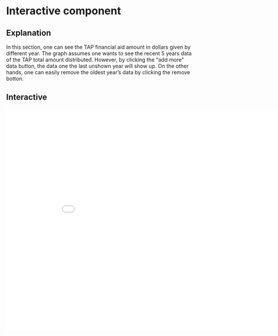 # Interactive component


## Explanation
In this section, one can see the TAP financial aid amount in dollars given by different year. The graph assumes one wants to see the recent 5 years data of the TAP total amount distributed. However, by clicking the "add more" data button, the data one the last unshown year will show up. On the other hands, one can easily remove the oldest year's data by clicking the remove botton.  

## Interactive
 <iframe src="d3.html" width="900" height="600" frameBorder ="0"></iframe>